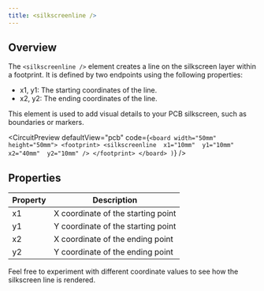 ```yaml
---
title: <silkscreenline />
---
```


## Overview

The `<silkscreenline />` element creates a line on the silkscreen layer within a footprint. It is defined by two endpoints using the following properties:

- x1, y1: The starting coordinates of the line.
- x2, y2: The ending coordinates of the line.

This element is used to add visual details to your PCB silkscreen, such as boundaries or markers.


<CircuitPreview
  defaultView="pcb"
  code={`
    <board width="50mm" height="50mm">
      <footprint>
        <silkscreenline 
          x1="10mm" 
          y1="10mm" 
          x2="40mm" 
          y2="10mm" />
      </footprint>
    </board>
  )
  `}
/>

## Properties

| Property | Description                                        |
|----------|----------------------------------------------------|
| x1       | X coordinate of the starting point                 |
| y1       | Y coordinate of the starting point                 |
| x2       | X coordinate of the ending point                   |
| y2       | Y coordinate of the ending point                   |

Feel free to experiment with different coordinate values to see how the silkscreen line is rendered.
